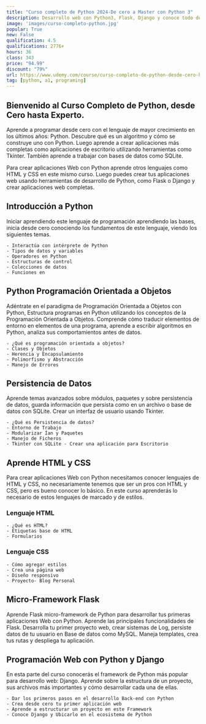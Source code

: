 ```yaml
---
title: "Curso completo de Python 2024-De cero a Master con Python 3"
description: Desarrollo web con Python3, Flask, Django y conoce todo desde cero SQLite3, HTML, CSS para crear aplicaciones WEB
image: 'images/curso-completo-python.jpg'
popular: True
new: False
qualification: 4.5
qualifications: 2776+
hours: 36
class: 343
price: "94.99"
discount: "79%"
url: https://www.udemy.com/course/curso-completo-de-python-desde-cero-hasta-experto/?couponCode=PYTHON-XD
tag: [python, a1, programing]
---
```


## Bienvenido al Curso Completo de Python, desde Cero hasta Experto.

Aprende a programar desde cero con el lenguaje de mayor crecimiento en los últimos años: Python. Descubre qué es un algoritmo y cómo se construye uno con Python. Luego aprende a crear aplicaciones más completas como aplicaciones de escritorio utilizando herramientas como Tkinter. También aprende a trabajar con bases de datos como SQLite.

Para crear aplicaciones Web con Python aprende otros lenguajes como HTML y CSS en este mismo curso. Luego puedes crear tus aplicaciones web usando herramientas de desarrollo de Python, como Flask o Django y crear aplicaciones web completas.

## Introducción a Python

Iniciar aprendiendo este lenguaje de programación aprendiendo las bases, inicia desde cero conociendo los fundamentos de este lenguaje, viendo los siguientes temas.

    - Interactúa con intérprete de Python
    - Tipos de datos y variables
    - Operadores en Python
    - Estructuras de control
    - Colecciones de datos
    - Funciones en

## Python Programación Orientada a Objetos

Adéntrate en el paradigma de Programación Orientada a Objetos con Python, Estructura programas en Python utilizando los conceptos de la Programación Orientada a Objetos. Comprende cómo traducir elementos de entorno en elementos de una programa, aprende a escribir algoritmos en Python, analiza sus comportamientos antes de datos.

    - ¿Qué es programación orientada a objetos?
    - Clases y Objetos
    - Herencia y Encapsulamiento
    - Polimorfismo y Abstracción
    - Manejo de Errores

## Persistencia de Datos

Aprende temas avanzados sobre módulos, paquetes y sobre persistencia de datos, guarda información que persista como en un archivo o base de datos con SQLite. Crear un interfaz de usuario usando Tkinter.

    - ¿Qué es Persistencia de datos?
    - Entorno de Trabajo
    - Modularizar Ían y Paquetes
    - Manejo de Ficheros
    - Tkinter con SQLite - Crear una aplicación para Escritorio

## Aprende HTML y CSS

Para crear aplicaciones Web con Python necesitamos conocer lenguajes de HTML y CSS, no necesariamente tenemos que ser un pros con HTML y CSS, pero es bueno conocer lo básico. En este curso aprenderás lo necesario de estos lenguajes de marcado y de estilos.

### Lenguaje HTML
    - ¿Qué es HTML?
    - Etiquetas base de HTML
    - Formularios

### Lenguaje CSS
    - Cómo agregar estilos
    - Crea una página web
    - Diseño responsivo
    - Proyecto- Blog Personal

## Micro-Framework Flask

Aprende Flask micro-framework de Python para desarrollar tus primeras aplicaciones Web con Python. Aprende las principales funcionalidades de Flask. Desarrolla tu primer proyecto web, crear sistemas de Log, persiste datos de tu usuario en Base de datos como MySQL. Maneja templates, crea tus rutas y despliega tu aplicación.

## Programación Web con Python y Django

En esta parte del curso conocerás el framework de Python más popular para desarrollo web: Django. Aprende sobre la estructura de un proyecto, sus archivos más importantes y cómo desarrollar cada una de ellas.

    - Dar los primeros pasos en el desarrollo Back-end con Python
    - Crea desde cero tu primer aplicación web
    - Aprende a estructurar un proyecto en este Framework
    - Conoce Django y Ubicarlo en el ecosistema de Python